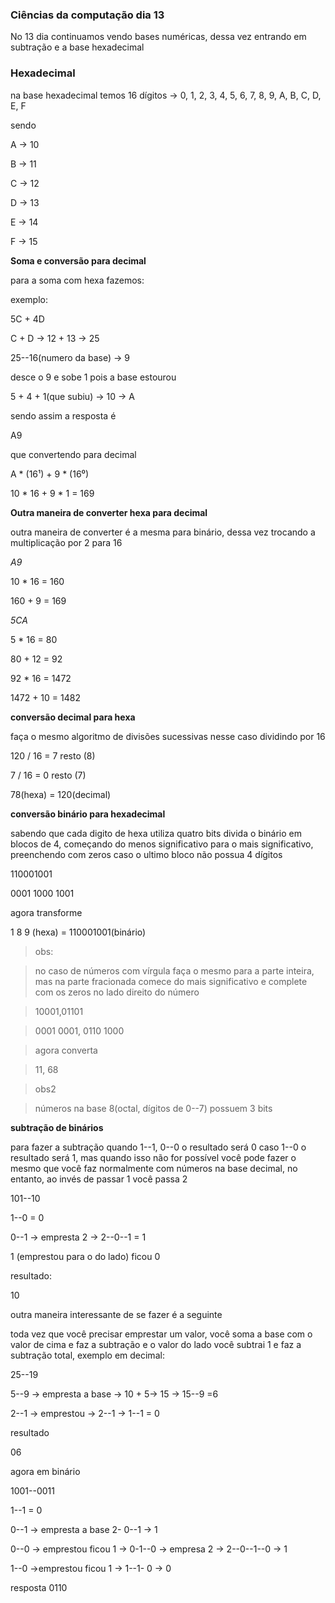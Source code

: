 




### Ciências da computação dia 13

No 13 dia continuamos vendo bases numéricas, dessa vez entrando em
subtração e a base hexadecimal








### Hexadecimal

na base hexadecimal temos 16 dígitos → 0, 1, 2, 3, 4, 5, 6, 7, 8, 9, A,
B, C, D, E, F

sendo

A → 10

B → 11

C → 12

D → 13

E → 14

F → 15

**Soma e conversão para decimal**

para a soma com hexa fazemos:

exemplo:

5C + 4D

C + D → 12 + 13 → 25

25--16(numero da base) → 9

desce o 9 e sobe 1 pois a base estourou

5 + 4 + 1(que subiu) → 10 → A

sendo assim a resposta é

A9

que convertendo para decimal

A \* (16¹) + 9 \* (16⁰)

10 \* 16 + 9 \* 1 = 169

**Outra maneira de converter hexa para decimal**

outra maneira de converter é a mesma para binário, dessa vez trocando a
multiplicação por 2 para 16

*A9*

10 \* 16 = 160

160 + 9 = 169

*5CA*

5 \* 16 = 80

80 + 12 = 92

92 \* 16 = 1472

1472 + 10 = 1482

**conversão decimal para hexa**

faça o mesmo algoritmo de divisões sucessivas nesse caso dividindo por
16

120 / 16 = 7 resto (8)

7 / 16 = 0 resto (7)

78(hexa) = 120(decimal)

**conversão binário para hexadecimal**

sabendo que cada digito de hexa utiliza quatro bits divida o binário em
blocos de 4, começando do menos significativo para o mais significativo,
preenchendo com zeros caso o ultimo bloco não possua 4 dígitos

110001001

0001 1000 1001

agora transforme

1 8 9 (hexa) = 110001001(binário)

> obs:

> no caso de números com vírgula faça o mesmo para a parte inteira, mas
> na parte fracionada comece do mais significativo e complete com os
> zeros no lado direito do número

> 10001,01101

> 0001 0001, 0110 1000

> agora converta

> 11, 68

> obs2

> números na base 8(octal, dígitos de 0--7) possuem 3 bits

**subtração de binários**

para fazer a subtração quando 1--1, 0--0 o resultado será 0 caso 1--0 o
resultado será 1, mas quando isso não for possível você pode fazer o
mesmo que você faz normalmente com números na base decimal, no entanto,
ao invés de passar 1 você passa 2

101--10

1--0 = 0

0--1 → empresta 2 → 2--0--1 = 1

1 (emprestou para o do lado) ficou 0

resultado:

10

outra maneira interessante de se fazer é a seguinte

toda vez que você precisar emprestar um valor, você soma a base com o
valor de cima e faz a subtração e o valor do lado você subtrai 1 e faz a
subtração total, exemplo em decimal:

25--19

5--9 → empresta a base → 10 + 5→ 15 → 15--9 =6

2--1 → emprestou → 2--1 → 1--1 = 0

resultado

06

agora em binário

1001--0011

1--1 = 0

0--1 → empresta a base 2- 0--1 → 1

0--0 → emprestou ficou 1 → 0-1--0 → empresa 2 → 2--0--1--0 → 1

1--0 →emprestou ficou 1 → 1--1- 0 → 0

resposta 0110


